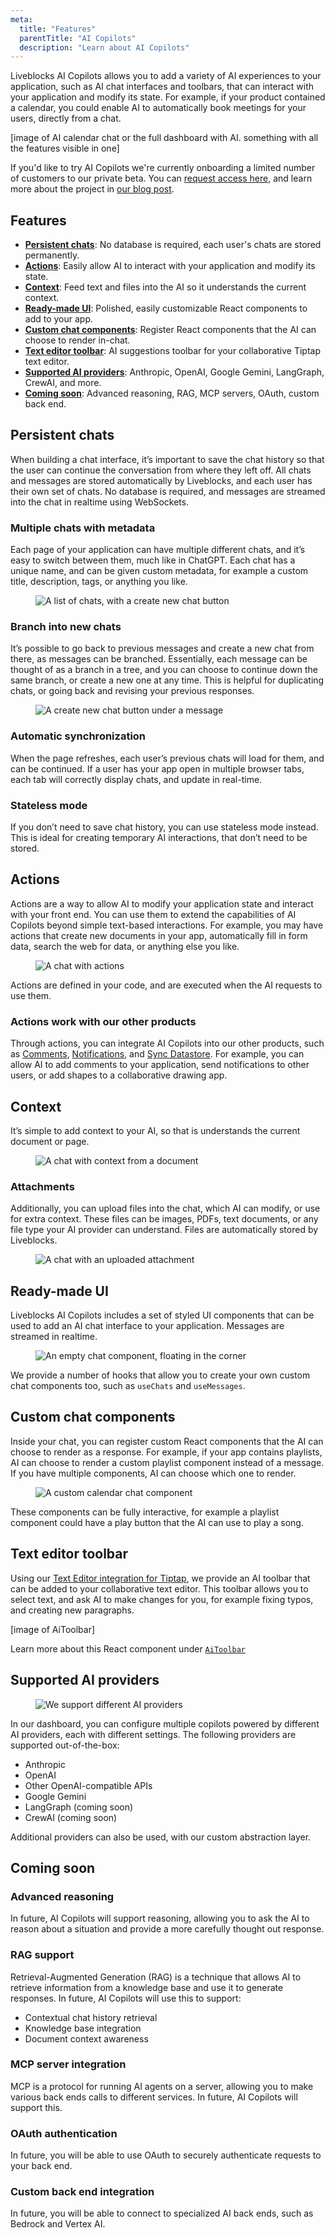 ```yaml
---
meta:
  title: "Features"
  parentTitle: "AI Copilots"
  description: "Learn about AI Copilots"
---
```


Liveblocks AI Copilots allows you to add a variety of AI experiences to your
application, such as AI chat interfaces and toolbars, that can interact with
your application and modify its state. For example, if your product contained a
calendar, you could enable AI to automatically book meetings for your users,
directly from a chat.

[image of AI calendar chat or the full dashboard with AI. something with all the
features visible in one]

<Banner type="warning" title="Request access to private beta">

If you'd like to try AI Copilots we're currently onboarding a limited number of
customers to our private beta. You can [request access here](/ai-copilots), and
learn more about the project in
[our blog post](/blog/introducing-ai-copilots-ready-made-interfaces-for-human-like-collaboration).

</Banner>

## Features

- **[Persistent chats](#persistent-chats)**: No database is required, each
  user's chats are stored permanently.
- **[Actions](#actions)**: Easily allow AI to interact with your application and
  modify its state.
- **[Context](#context)**: Feed text and files into the AI so it understands the
  current context.
- **[Ready-made UI](#ready-made-ui)**: Polished, easily customizable React
  components to add to your app.
- **[Custom chat components](#custom-chat-components)**: Register React
  components that the AI can choose to render in-chat.
- **[Text editor toolbar](#text-editor-toolbar)**: AI suggestions toolbar for
  your collaborative Tiptap text editor.
- **[Supported AI providers](#supported-ai-providers)**: Anthropic, OpenAI,
  Google Gemini, LangGraph, CrewAI, and more.
- **[Coming soon](#coming-soon)**: Advanced reasoning, RAG, MCP servers, OAuth,
  custom back end.

## Persistent chats

When building a chat interface, it’s important to save the chat history so that
the user can continue the conversation from where they left off. All chats and
messages are stored automatically by Liveblocks, and each user has their own set
of chats. No database is required, and messages are streamed into the chat in
realtime using WebSockets.

### Multiple chats with metadata

Each page of your application can have multiple different chats, and it’s easy
to switch between them, much like in ChatGPT. Each chat has a unique name, and
can be given custom metadata, for example a custom title, description, tags, or
anything you like.

<Figure>
  <Image
    src="/assets/ai-copilots/multiple-chats.png"
    alt="A list of chats, with a create new chat button"
    width={768}
    height={512}
  />
</Figure>

### Branch into new chats

It’s possible to go back to previous messages and create a new chat from there,
as messages can be branched. Essentially, each message can be thought of as a
branch in a tree, and you can choose to continue down the same branch, or create
a new one at any time. This is helpful for duplicating chats, or going back and
revising your previous responses.

<Figure>
  <Image
    src="/assets/ai-copilots/branching-chats.png"
    alt="A create new chat button under a message"
    width={768}
    height={512}
  />
</Figure>

### Automatic synchronization

When the page refreshes, each user’s previous chats will load for them, and can
be continued. If a user has your app open in multiple browser tabs, each tab
will correctly display chats, and update in real-time.

### Stateless mode

If you don’t need to save chat history, you can use stateless mode instead. This
is ideal for creating temporary AI interactions, that don’t need to be stored.

## Actions

Actions are a way to allow AI to modify your application state and interact with
your front end. You can use them to extend the capabilities of AI Copilots
beyond simple text-based interactions. For example, you may have actions that
create new documents in your app, automatically fill in form data, search the
web for data, or anything else you like.

<Figure>
  <Image
    src="/assets/ai-copilots/document-changes.png"
    alt="A chat with actions"
    width={768}
    height={512}
  />
</Figure>

Actions are defined in your code, and are executed when the AI requests to use
them.

### Actions work with our other products

Through actions, you can integrate AI Copilots into our other products, such as
[Comments](/docs/ready-made-features/comments),
[Notifications](/docs/ready-made-features/notifications), and
[Sync Datastore](/docs/platform/sync-datastore). For example, you can allow AI
to add comments to your application, send notifications to other users, or add
shapes to a collaborative drawing app.

## Context

It’s simple to add context to your AI, so that is understands the current
document or page.

<Figure>
  <Image
    src="/assets/ai-copilots/context.png"
    alt="A chat with context from a document"
    width={768}
    height={512}
  />
</Figure>

### Attachments

Additionally, you can upload files into the chat, which AI can modify, or use
for extra context. These files can be images, PDFs, text documents, or any file
type your AI provider can understand. Files are automatically stored by
Liveblocks.

<Figure>
  <Image
    src="/assets/ai-copilots/attachment.png"
    alt="A chat with an uploaded attachment"
    width={768}
    height={512}
  />
</Figure>

## Ready-made UI

Liveblocks AI Copilots includes a set of styled UI components that can be used
to add an AI chat interface to your application. Messages are streamed in
realtime.

<Figure>
  <Image
    src="/assets/ai-copilots/floating-chat.png"
    alt="An empty chat component, floating in the corner"
    width={768}
    height={512}
  />
</Figure>

We provide a number of hooks that allow you to create your own custom chat
components too, such as `useChats` and `useMessages`.

## Custom chat components

Inside your chat, you can register custom React components that the AI can
choose to render as a response. For example, if your app contains playlists, AI
can choose to render a custom playlist component instead of a message. If you
have multiple components, AI can choose which one to render.

<Figure>
  <Image
    src="/assets/ai-copilots/custom-component.png"
    alt="A custom calendar chat component"
    width={768}
    height={512}
  />
</Figure>

These components can be fully interactive, for example a playlist component
could have a play button that the AI can use to play a song.

## Text editor toolbar

Using our
[Text Editor integration for Tiptap](/docs/ready-made-features/text-editor/tiptap),
we provide an AI toolbar that can be added to your collaborative text editor.
This toolbar allows you to select text, and ask AI to make changes for you, for
example fixing typos, and creating new paragraphs.

[image of AiToolbar]

Learn more about this React component under
[`AiToolbar`](/docs/api-reference/liveblocks-react-tiptap#AiToolbar)

## Supported AI providers

<Figure>
  <Image
    src="/assets/ai-copilots/providers.png"
    alt="We support different AI providers"
    width={768}
    height={512}
  />
</Figure>

In our dashboard, you can configure multiple copilots powered by different AI
providers, each with different settings. The following providers are supported
out-of-the-box:

- Anthropic
- OpenAI
- Other OpenAI-compatible APIs
- Google Gemini
- LangGraph (coming soon)
- CrewAI (coming soon)

Additional providers can also be used, with our custom abstraction layer.

## Coming soon

### Advanced reasoning

In future, AI Copilots will support reasoning, allowing you to ask the AI to
reason about a situation and provide a more carefully thought out response.

### RAG support

Retrieval-Augmented Generation (RAG) is a technique that allows AI to retrieve
information from a knowledge base and use it to generate responses. In future,
AI Copilots will use this to support:

- Contextual chat history retrieval
- Knowledge base integration
- Document context awareness

### MCP server integration

MCP is a protocol for running AI agents on a server, allowing you to make
various back ends calls to different services. In future, AI Copilots will
support this.

### OAuth authentication

In future, you will be able to use OAuth to securely authenticate requests to
your back end.

### Custom back end integration

In future, you will be able to connect to specialized AI back ends, such as
Bedrock and Vertex AI.
